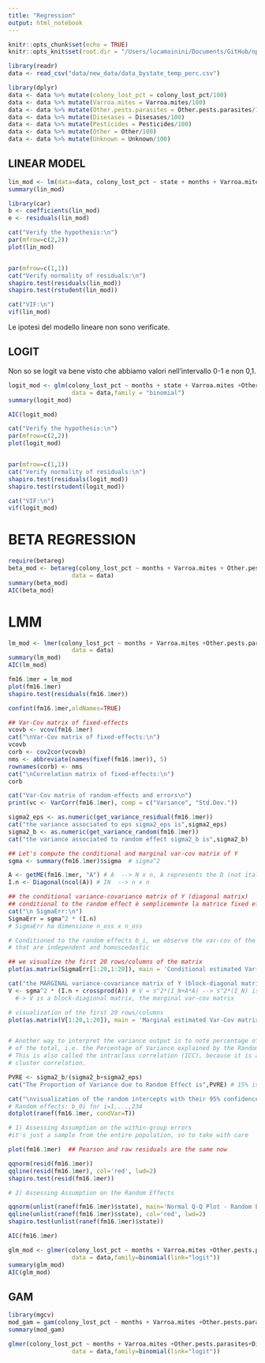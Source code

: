 ```yaml
---
title: "Regression"
output: html_notebook
---
```


```r
knitr::opts_chunk$set(echo = TRUE)
knitr::opts_knit$set(root.dir = "/Users/lucamainini/Documents/GitHub/np_project/")
```

```r
library(readr)
data <- read_csv("data/new_data/data_bystate_temp_perc.csv")
```

```r
library(dplyr)
data <- data %>% mutate(colony_lost_pct = colony_lost_pct/100)
data <- data %>% mutate(Varroa.mites = Varroa.mites/100)
data <- data %>% mutate(Other.pests.parasites = Other.pests.parasites/100)
data <- data %>% mutate(Disesases = Disesases/100)
data <- data %>% mutate(Pesticides = Pesticides/100)
data <- data %>% mutate(Other = Other/100)
data <- data %>% mutate(Unknown = Unknown/100)
```

## LINEAR MODEL

```r
lin_mod <- lm(data=data, colony_lost_pct ~ state + months + Varroa.mites +Other.pests.parasites+Disesases+Pesticides+Other+Unknown)
summary(lin_mod)
```

```r
library(car)
b <- coefficients(lin_mod)
e <- residuals(lin_mod)

cat("Verify the hypothesis:\n")
par(mfrow=c(2,2))
plot(lin_mod)


par(mfrow=c(1,1))
cat("Verify normality of residuals:\n")
shapiro.test(residuals(lin_mod))
shapiro.test(rstudent(lin_mod))

cat("VIF:\n")
vif(lin_mod)
```

Le ipotesi del modello lineare non sono verificate.

## LOGIT

Non so se logit va bene visto che abbiamo valori nell'intervallo 0-1 e non 0,1.

```r
logit_mod <- glm(colony_lost_pct ~ months + state + Varroa.mites +Other.pests.parasites+Disesases+Pesticides+Other+Unknown,
                  data = data,family = "binomial")
summary(logit_mod)

AIC(logit_mod)

cat("Verify the hypothesis:\n")
par(mfrow=c(2,2))
plot(logit_mod)


par(mfrow=c(1,1))
cat("Verify normality of residuals:\n")
shapiro.test(residuals(logit_mod))
shapiro.test(rstudent(logit_mod))

cat("VIF:\n")
vif(logit_mod)
```

# BETA REGRESSION
```r
require(betareg)
beta_mod <- betareg(colony_lost_pct ~ months + Varroa.mites + Other.pests.parasites+Disesases+Pesticides+Other+Unknown + state,
                  data = data)
summary(beta_mod)
AIC(beta_mod)
```


# LMM

```r
lm_mod <- lmer(colony_lost_pct ~ months + Varroa.mites +Other.pests.parasites+Disesases+Pesticides+Other+Unknown + (1|state),
                  data = data)
summary(lm_mod)
AIC(lm_mod)
```
```r
fm16.1mer = lm_mod
plot(fm16.1mer)
shapiro.test(residuals(fm16.1mer))
```

```r
confint(fm16.1mer,oldNames=TRUE)

## Var-Cov matrix of fixed-effects
vcovb <- vcov(fm16.1mer) 
cat("\nVar-Cov matrix of fixed-effects:\n")
vcovb
corb <- cov2cor(vcovb) 
nms <- abbreviate(names(fixef(fm16.1mer)), 5)
rownames(corb) <- nms
cat("\nCorrelation matrix of fixed-effects:\n")
corb

cat("Var-Cov matrix of random-effects and errors\n")
print(vc <- VarCorr(fm16.1mer), comp = c("Variance", "Std.Dev."))

sigma2_eps <- as.numeric(get_variance_residual(fm16.1mer))
cat("the variance associated to eps sigma2_eps is",sigma2_eps)
sigma2_b <- as.numeric(get_variance_random(fm16.1mer))
cat("the variance associated to random effect sigma2_b is",sigma2_b)

## Let's compute the conditional and marginal var-cov matrix of Y
sgma <- summary(fm16.1mer)$sigma  # sigma^2

A <- getME(fm16.1mer, "A") # A  --> N x n, A represents the D (not italic), variance of random effect
I.n <- Diagonal(ncol(A)) # IN  --> n x n

## the conditional variance-covariance matrix of Y (diagonal matrix)
## conditional to the random effect è semplicemente la matrice fixed effect
cat("\n SigmaErr:\n")
SigmaErr = sgma^2 * (I.n)
# SigmaErr ha dimensione n_oss x n_oss

# Conditioned to the random effects b_i, we observe the var-cov of the errors
# that are independent and homoscedastic

## we visualize the first 20 rows/columns of the matrix
plot(as.matrix(SigmaErr[1:20,1:20]), main = 'Conditional estimated Var-Cov matrix of Y')

cat("the MARGINAL variance-covariance matrix of Y (block-diagonal matrix) is")
V <- sgma^2 * (I.n + crossprod(A)) # V = s^2*(I_N+A*A) --> s^2*(I_N) is the error part, s^2*(A*A) is the random effect part
  #-> V is a block-diagional matrix, the marginal var-cov matrix

# visualization of the first 20 rows/columns
plot(as.matrix(V[1:20,1:20]), main = 'Marginal estimated Var-Cov matrix of Y')


# Another way to interpret the variance output is to note percentage of the subject variance out 
# of the total, i.e. the Percentage of Variance explained by the Random Effect (PVRE).
# This is also called the intraclass correlation (ICC), because it is also an estimate of the within 
# cluster correlation.

PVRE <- sigma2_b/(sigma2_b+sigma2_eps)
cat("The Proportion of Variance due to Random Effect is",PVRE) # 15% is quite high! 

cat("\nvisualization of the random intercepts with their 95% confidence intervals in the dotplot\n")
# Random effects: b_0i for i=1,...,234
dotplot(ranef(fm16.1mer, condVar=T))
```

```r
# 1) Assessing Assumption on the within-group errors
#it's just a sample from the entire population, so to take with care

plot(fm16.1mer)  ## Pearson and raw residuals are the same now

qqnorm(resid(fm16.1mer))
qqline(resid(fm16.1mer), col='red', lwd=2)
shapiro.test(resid(fm16.1mer))

# 2) Assessing Assumption on the Random Effects

qqnorm(unlist(ranef(fm16.1mer)$state), main='Normal Q-Q Plot - Random Effects on Intercept')
qqline(unlist(ranef(fm16.1mer)$state), col='red', lwd=2)
shapiro.test(unlist(ranef(fm16.1mer)$state))

AIC(fm16.1mer)
```

```r
glm_mod <- glmer(colony_lost_pct ~ months + Varroa.mites +Other.pests.parasites+Disesases+Pesticides+Other+Unknown + (1|state),
                  data = data,family=binomial(link="logit"))
summary(glm_mod)
AIC(glm_mod)
```
## GAM
```r
library(mgcv)
mod_gam = gam(colony_lost_pct ~ months + Varroa.mites +Other.pests.parasites+Disesases+Pesticides+Other+Unknown + state, data = data)
summary(mod_gam)
```

```r
glmer(colony_lost_pct ~ months + Varroa.mites +Other.pests.parasites+Disesases+Pesticides+Other+Unknown + (1|state),
                  data = data,family=binomial(link="logit"))
```

